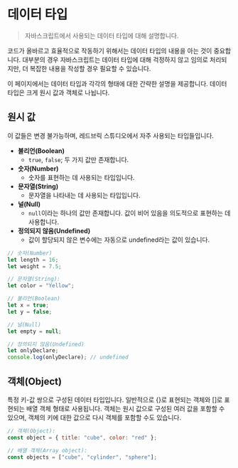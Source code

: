 # 데이터 타입

> 자바스크립트에서 사용되는 데이터 타입에 대해 설명합니다.

코드가 올바르고 효율적으로 작동하기 위해서는 데이터 타입의 내용을 아는 것이 중요합니다. 대부분의 경우 자바스크립트는 데이터 타입에 대해 걱정하지 않고 임의로 처리되지만, 더 복잡한 내용을 작성할 경우 필요할 수 있습니다.

이 페이지에서는 데이터 타입과 각각의 형태에 대한 간략한 설명을 제공합니다. 데이터 타입은 크게 원시 값과 객체로 나뉩니다.

## 원시 값

이 값들은 변경 불가능하며, 레드브릭 스튜디오에서 자주 사용되는 타입들입니다.

- **불리언(Boolean)**
  - `true`, `false`; 두 가지 값만 존재합니다.
- **숫자(Number)**
  - 숫자를 표현하는 데 사용되는 타입입니다.
- **문자열(String)**
  - 문자열을 나타내는 데 사용되는 타입입니다.
- **널(Null)**
  - `null`이라는 하나의 값만 존재합니다. 값이 비어 있음을 의도적으로 표현하는 데 사용합니다.
- **정의되지 않음(Undefined)**
  - 값이 할당되지 않은 변수에는 자동으로 undefined라는 값이 있습니다.

```js showLineNumbers copy {1,5, 8,12,15}
// 숫자(Number)
let length = 16;
let weight = 7.5;

// 문자열(String):
let color = "Yellow";

// 불리언(Boolean)
let x = true;
let y = false;

// 널(Null)
let empty = null;

// 정의되지 않음(Undefined)
let onlyDeclare;
console.log(onlyDeclare); // undefined
```

## 객체(Object)

특정 키-값 쌍으로 구성된 데이터 타입입니다. 일반적으로 {}로 표현되는 객체와 []로 표현되는 배열 객체 형태로 사용됩니다. 객체는 원시 값으로 구성된 여러 값을 포함할 수 있으며, 객체의 키에 대한 값으로 다시 객체를 포함할 수도 있습니다.

```js showLineNumbers copy {1,4}
// 객체(Object):
const object = { title: "cube", color: "red" };

// 배열 객체(Array object):
const objects = ["cube", "cylinder", "sphere"];
```
